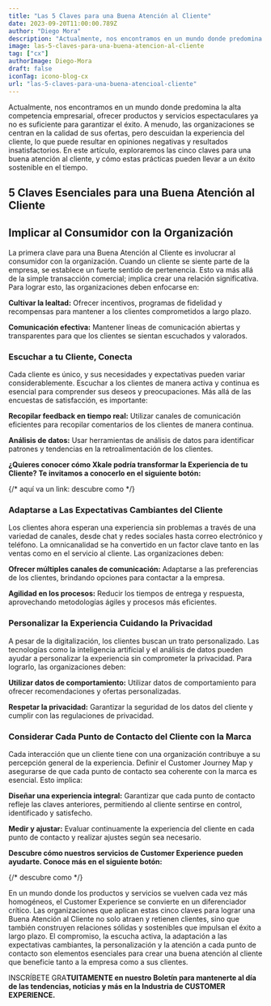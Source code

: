 ```yaml
---
title: "Las 5 Claves para una Buena Atención al Cliente"
date: 2023-09-20T11:00:00.789Z
author: "Diego Mora"
description: "Actualmente, nos encontramos en un mundo donde predomina la alta competencia empresarial, ofrecer productos y servicios espectaculares ya no es suficiente para garantizar el éxito. A menudo, las organizaciones se centran en la calidad de sus ofertas, pero descuidan la experiencia del cliente, lo que puede resultar en opiniones negativas y resultados insatisfactorios. En este artículo, exploraremos las cinco claves para una buena atención al cliente, y cómo estas prácticas pueden llevar a un éxito sostenible en el tiempo."
image: las-5-claves-para-una-buena-atencion-al-cliente
tag: ["cx"]
authorImage: Diego-Mora
draft: false
iconTag: icono-blog-cx
url: "las-5-claves-para-una-buena-atencioal-cliente"
---
```



Actualmente, nos encontramos en un mundo donde predomina la alta competencia empresarial, ofrecer productos y servicios espectaculares ya no es suficiente para garantizar el éxito. A menudo, las organizaciones se centran en la calidad de sus ofertas, pero descuidan la experiencia del cliente, lo que puede resultar en opiniones negativas y resultados insatisfactorios. En este artículo, exploraremos las cinco claves para una buena atención al cliente, y cómo estas prácticas pueden llevar a un éxito sostenible en el tiempo.

## 5 Claves Esenciales para una Buena Atención al Cliente

## Implicar al Consumidor con la Organización

La primera clave para una Buena Atención al Cliente es involucrar al consumidor con la organización. Cuando un cliente se siente parte de la empresa, se establece un fuerte sentido de pertenencia. Esto va más allá de la simple transacción comercial; implica crear una relación significativa. Para lograr esto, las organizaciones deben enfocarse en:

**Cultivar la lealtad:** Ofrecer incentivos, programas de fidelidad y recompensas para mantener a los clientes comprometidos a largo plazo.

**Comunicación efectiva:** Mantener líneas de comunicación abiertas y transparentes para que los clientes se sientan escuchados y valorados.

### Escuchar a tu Cliente, Conecta

Cada cliente es único, y sus necesidades y expectativas pueden variar considerablemente. Escuchar a los clientes de manera activa y continua es esencial para comprender sus deseos y preocupaciones. Más allá de las encuestas de satisfacción, es importante:

**Recopilar feedback en tiempo real:** Utilizar canales de comunicación eficientes para recopilar comentarios de los clientes de manera continua.

**Análisis de datos:** Usar herramientas de análisis de datos para identificar patrones y tendencias en la retroalimentación de los clientes.

**¿Quieres conocer cómo Xkale podría transformar la Experiencia de tu Cliente? Te invitamos a conocerlo en el siguiente botón:**

{/* aquí va un link: descubre como */}

### Adaptarse a Las Expectativas Cambiantes del Cliente

Los clientes ahora esperan una experiencia sin problemas a través de una variedad de canales, desde chat y redes sociales hasta correo electrónico y teléfono. La omnicanalidad se ha convertido en un factor clave tanto en las ventas como en el servicio al cliente. Las organizaciones deben:

**Ofrecer múltiples canales de comunicación:** Adaptarse a las preferencias de los clientes, brindando opciones para contactar a la empresa.

**Agilidad en los procesos:** Reducir los tiempos de entrega y respuesta, aprovechando metodologías ágiles y procesos más eficientes.

### Personalizar la Experiencia Cuidando la Privacidad
A pesar de la digitalización, los clientes buscan un trato personalizado. Las tecnologías como la inteligencia artificial y el análisis de datos pueden ayudar a personalizar la experiencia sin comprometer la privacidad. Para lograrlo, las organizaciones deben:

**Utilizar datos de comportamiento:** Utilizar datos de comportamiento para ofrecer recomendaciones y ofertas personalizadas.

**Respetar la privacidad:** Garantizar la seguridad de los datos del cliente y cumplir con las regulaciones de privacidad.

### Considerar Cada Punto de Contacto del Cliente con la Marca
Cada interacción que un cliente tiene con una organización contribuye a su percepción general de la experiencia. Definir el Customer Journey Map y asegurarse de que cada punto de contacto sea coherente con la marca es esencial. Esto implica:

**Diseñar una experiencia integral:** Garantizar que cada punto de contacto refleje las claves anteriores, permitiendo al cliente sentirse en control, identificado y satisfecho.

**Medir y ajustar:** Evaluar continuamente la experiencia del cliente en cada punto de contacto y realizar ajustes según sea necesario.

**Descubre cómo nuestros servicios de Customer Experience pueden ayudarte. Conoce más en el siguiente botón:**

{/* descubre como */}

En un mundo donde los productos y servicios se vuelven cada vez más homogéneos, el Customer Experience se convierte en un diferenciador crítico. Las organizaciones que aplican estas cinco claves para lograr una Buena Atención al Cliente no solo atraen y retienen clientes, sino que también construyen relaciones sólidas y sostenibles que impulsan el éxito a largo plazo. El compromiso, la escucha activa, la adaptación a las expectativas cambiantes, la personalización y la atención a cada punto de contacto son elementos esenciales para crear una buena atención al cliente que beneficie tanto a la empresa como a sus clientes.

INSCRÍBETE GRA**TUITAMENTE en nuestro Boletín para mantenerte al día de las tendencias, noticias y más en la Industria de CUSTOMER EXPERIENCE.**